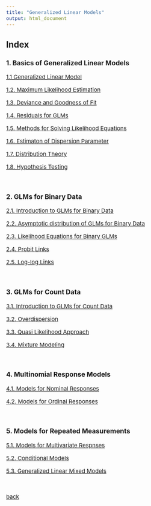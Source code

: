 ```yaml
---
title: "Generalized Linear Models"
output: html_document
---
```


<style type="text/css">

body, td {
   font-size: 15px;
}
pre {
  font-size: 15px
}
</style>




## Index



### 1. Basics of Generalized Linear Models

[1.1 Generalized Linear Model](./glm/1_1.html)

[1.2. Maximum Likelihood Estimation](./glm/1_2.html)

[1.3. Deviance and Goodness of Fit](./glm/1_3.html)

[1.4. Residuals for GLMs](./glm/1_4.html)

[1.5. Methods for Solving Likelihood Equations](./glm/1_5.html)

[1.6. Estimaton of Dispersion Parameter](./glm/1_6.html)

[1.7. Distribution Theory](./glm/1_7.html)

[1.8. Hypothesis Testing](./glm/1_8.html)

&nbsp;&nbsp;

### 2. GLMs for Binary Data

[2.1. Introduction to GLMs for Binary Data](./glm/2_1.html)

[2.2. Asymptotic distribution of GLMs for Binary Data](./glm/2_2.html)

[2.3. Likelihood Equations for Binary GLMs](./glm/2_3.html)

[2.4. Probit Links](./glm/2_4.html)

[2.5. Log-log Links](./glm/2_5.html)

&nbsp;&nbsp;

### 3. GLMs for Count Data

[3.1. Introduction to GLMs for Count Data](./glm/3_1.html)

[3.2. Overdispersion](./glm/3_2.html)

[3.3. Quasi Likelihood Approach](./glm/3_3.html)

[3.4. Mixture Modeling](./glm/3_4.html)

&nbsp;&nbsp;

### 4. Multinomial Response Models

[4.1. Models for Nominal Responses](./glm/4_1.html)

[4.2. Models for Ordinal Responses](./glm/4_2.html)

&nbsp;&nbsp;

### 5. Models for Repeated Measurements

[5.1. Models for Multivariate Respnses](./glm/5_1.html)

[5.2. Conditional Models](./glm/5_1.html)

[5.3. Generalized Linear Mixed Models](./glm/5_3.html)

&nbsp;&nbsp;

[back](../index.html)
